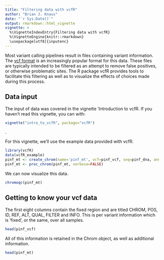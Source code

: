 ```yaml
---
title: "Filtering data with vcfR"
author: "Brian J. Knaus"
date: "`r Sys.Date()`"
output: rmarkdown::html_vignette
vignette: >
  %\VignetteIndexEntry{Filtering data with vcfR}
  %\VignetteEngine{knitr::rmarkdown}
  \usepackage[utf8]{inputenc}
---
```



Most variant calling pipelines result in files containing variant information.
The [vcf format](http//www.1000genomes.org/wiki/analysis/variant%20call%20format/vcf-variant-call-format-version-41 "vcf format at 1k genomes") is an increasingly popular format for this data.
These files are typically intended to be filtered as an attempt to remove false positives, or otherwise problematic sites.
The R package vcfR provides tools to facilitate this filtering as well as to visualize the effects of choices made during this process.


## Data input


The input of data was covered in the vignette 'Introduction to vcfR.
If you haven't read this vignette, you can with:

```r
vignette("intro_to_vcfR", package="vcfR")
```

.

For this vignette, we'll use the example data provided with vcfR.


```r
library(vcfR)
data(vcfR_example)
pinf_mt <- create_chrom(name='pinf_mt', vcf=pinf_vcf, seq=pinf_dna, ann=pinf_gff)
pinf_mt <- proc_chrom(pinf_mt, verbose=FALSE)
```


We can now visualize this data.


```r
chromoqc(pinf_mt)
```



## Getting to know your vcf data





The first eight columns contain the fixed region and are titled CHROM, POS, ID, REF, ALT, QUAL, FILTER and INFO.
This is per variant information which is 'fixed', or the same, over all samples.


```r
head(pinf_vcf)
```



All of this information is retained in the Chrom object, as well as additional information.



```r
head(pinf_mt)
```



